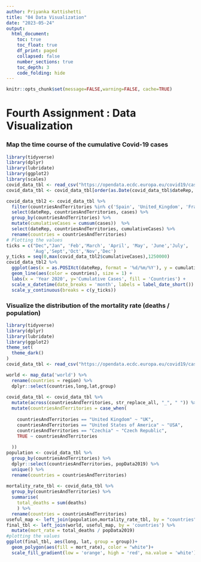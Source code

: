 ```yaml
---
author: Priyanka Kattishetti
title: "04 Data Visualization"
date: "2023-05-24"
output:
  html_document:
    toc: true
    toc_float: true
    df_print: paged
    collapsed: false
    number_sections: true
    toc_depth: 3
    code_folding: hide
---
```


```r
knitr::opts_chunk$set(message=FALSE,warning=FALSE, cache=TRUE)
```

# Fourth Assignment : Data Visualization

### Map the time course of the cumulative Covid-19 cases

```r
library(tidyverse)
library(dplyr)
library(lubridate)
library(ggplot2)
library(scales)
covid_data_tbl <- read_csv("https://opendata.ecdc.europa.eu/covid19/casedistribution/csv")
covid_data_tbl <- covid_data_tbl[order(as.Date(covid_data_tbl$dateRep, format="%d/%m/%Y")),]

covid_data_tbl2 <- covid_data_tbl %>%
  filter(countriesAndTerritories %in% c('Spain', 'United_Kingdom', 'France', 'Germany','United_States_of_America')) %>%
  select(dateRep, countriesAndTerritories, cases) %>%
  group_by(countriesAndTerritories) %>%
  mutate(cumulativeCases = cumsum(cases))  %>%
  select(dateRep, countriesAndTerritories, cumulativeCases) %>%
  rename(countries = countriesAndTerritories)
# Plotting the values 
ticks = c("Dec","Jan", 'Feb','March', 'April', 'May', 'June','July',
          'Aug','Sept','Oct','Nov','Dec')
y_ticks = seq(0,max(covid_data_tbl2$cumulativeCases),1250000)
covid_data_tbl2 %>%
  ggplot(aes(x = as.POSIXct(dateRep, format = '%d/%m/%Y'), y = cumulativeCases)) +
  geom_line(aes(color = countries), size = 1) +
  labs(x = 'Year 2020', y='Cumulative Cases', fill = 'Countries') +
  scale_x_datetime(date_breaks = 'month', labels = label_date_short()) +
  scale_y_continuous(breaks = c(y_ticks))
```
### Visualize the distribution of the mortality rate (deaths / population)

```r
library(tidyverse)
library(dplyr)
library(lubridate)
library(ggplot2)
theme_set(
  theme_dark()
)
covid_data_tbl <- read_csv("https://opendata.ecdc.europa.eu/covid19/casedistribution/csv")

world <- map_data('world') %>%
  rename(countries = region) %>%
  dplyr::select(countries,long,lat,group) 
  
covid_data_tbl <- covid_data_tbl %>%
  mutate(across(countriesAndTerritories, str_replace_all, "_", " ")) %>%
  mutate(countriesAndTerritories = case_when(
    
    countriesAndTerritories == "United Kingdom" ~ "UK",
    countriesAndTerritories == "United States of America" ~ "USA",
    countriesAndTerritories == "Czechia" ~ "Czech Republic",
    TRUE ~ countriesAndTerritories
    
  ))
population <- covid_data_tbl %>%
  group_by(countriesAndTerritories) %>%
  dplyr::select(countriesAndTerritories, popData2019) %>%
  unique() %>%
  rename(countries = countriesAndTerritories)
  
mortality_rate_tbl <- covid_data_tbl %>%
  group_by(countriesAndTerritories) %>%
  summarise( 
    total_deaths = sum(deaths)
    ) %>%
  rename(countries = countriesAndTerritories)
useful_map <- left_join(population,mortality_rate_tbl, by = "countries")
final_tbl <- left_join(world, useful_map, by = 'countries') %>%
  mutate(mort_rate = total_deaths / popData2019)
#plotting the values
ggplot(final_tbl, aes(long, lat, group = group))+
  geom_polygon(aes(fill = mort_rate), color = "white")+
  scale_fill_gradient(low = 'orange', high = 'red', na.value = 'white')

```
